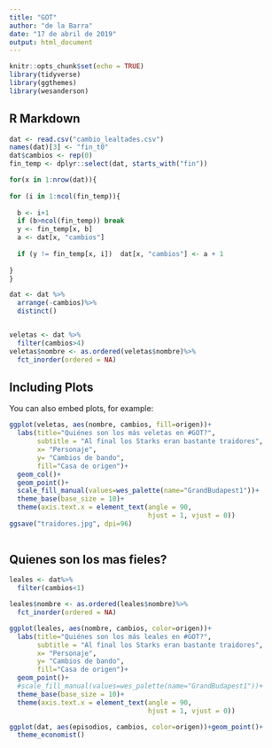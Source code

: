 ---
title: "GOT"
author: "de la Barra"
date: "17 de abril de 2019"
output: html_document
---

```{r setup, include=FALSE}
knitr::opts_chunk$set(echo = TRUE)
library(tidyverse)
library(ggthemes)
library(wesanderson)

```

## R Markdown

```{r veletas}
dat <- read.csv("cambio_lealtades.csv")
names(dat)[3] <- "fin_t0"
dat$cambios <- rep(0)
fin_temp <- dplyr::select(dat, starts_with("fin"))

for(x in 1:nrow(dat)){
  
for (i in 1:ncol(fin_temp)){
 
  b <- i+1
  if (b>ncol(fin_temp)) break
  y <- fin_temp[x, b]
  a <- dat[x, "cambios"]
  
  if (y != fin_temp[x, i])  dat[x, "cambios"] <- a + 1
  
}
}

dat <- dat %>%
  arrange(-cambios)%>%
  distinct()


veletas <- dat %>% 
  filter(cambios>4)
veletas$nombre <- as.ordered(veletas$nombre)%>%
  fct_inorder(ordered = NA) 

```

## Including Plots

You can also embed plots, for example:

```{r plot veletas, echo=FALSE}
ggplot(veletas, aes(nombre, cambios, fill=origen))+
  labs(title="Quiénes son los más veletas en #GOT?",
       subtitle = "Al final los Starks eran bastante traidores",
       x= "Personaje",
       y= "Cambios de bando",
       fill="Casa de origen")+
  geom_col()+
  geom_point()+
  scale_fill_manual(values=wes_palette(name="GrandBudapest1"))+
  theme_base(base_size = 10)+
  theme(axis.text.x = element_text(angle = 90, 
                                   hjust = 1, vjust = 0))
ggsave("traidores.jpg", dpi=96)  
        
```

## Quienes son los mas fieles?

```{r leales}
leales <- dat%>%
  filter(cambios<1)

leales$nombre <- as.ordered(leales$nombre)%>%
  fct_inorder(ordered = NA) 

ggplot(leales, aes(nombre, cambios, color=origen))+
  labs(title="Quiénes son los más leales en #GOT?",
       subtitle = "Al final los Starks eran bastante traidores",
       x= "Personaje",
       y= "Cambios de bando",
       fill="Casa de origen")+
  geom_point()+
  #scale_fill_manual(values=wes_palette(name="GrandBudapest1"))+
  theme_base(base_size = 10)+
  theme(axis.text.x = element_text(angle = 90, 
                                   hjust = 1, vjust = 0))
```
```{r}
ggplot(dat, aes(episodios, cambios, color=origen))+geom_point()+
  theme_economist()

```

